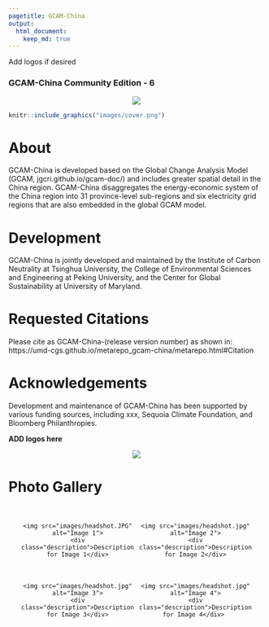 ```yaml
---
pagetitle: GCAM-China
output:
  html_document:
    keep_md: true
---
```



<div class="header_logo">
Add logos if desired
</div>

<!-------------------------->
<!-------------------------->
### **GCAM-China Community Edition - 6**
<!-------------------------->
<!-------------------------->
<p align="center"> <img src="images/divider.png"></p>

<a href = "metarepo.html">
```r
knitr::include_graphics("images/cover.png")
```
</a>

# About

GCAM-China is developed based on the Global Change Analysis Model (GCAM, jgcri.github.io/gcam-doc/) and includes greater spatial detail in the China region. GCAM-China disaggregates the energy-economic system of the China region into 31 province-level sub-regions and six electricity grid regions that are also embedded in the global GCAM model. 


# Development

GCAM-China is jointly developed and maintained by the Institute of Carbon Neutrality at Tsinghua University, the College of Environmental Sciences and Engineering at Peking University, and the Center for Global Sustainability at University of Maryland.


<!-- **Developers**: Yang Liu (affiliation), Yang Ou (affiliation), Andy Miller (affiliation), Jay Fuhrman (affiliation) -->

# Requested Citations

Please cite as GCAM-China-(release version number) as shown in: https://umd-cgs.github.io/metarepo_gcam-china/metarepo.html#Citation 

# Acknowledgements

Development and maintenance of GCAM-China has been supported by various funding sources, including xxx, Sequoia Climate Foundation, and Bloomberg Philanthropies.


**ADD logos here**
<p align="center"> <img src="images/divider.png"></p>

<style>
  .photo-gallery {
    display: flex;
    flex-wrap: wrap;
    justify-content: space-between;
    padding: 20px;
  }
  
  .photo {
    flex: 1 0 20%;
    margin-bottom: 20px;
    text-align: center;
  }
  
  .photo img {
    max-width: 100%;
    height: auto;
  }
  
  .description {
    margin-top: 10px;
    font-style: italic;
  }
</style>
# Photo Gallery

<div class="photo-gallery">
  <div class="photo">
    <img src="images/headshot.JPG" alt="Image 1">
    <div class="description">Description for Image 1</div>
  </div>

  <div class="photo">
    <img src="images/headshot.jpg" alt="Image 2">
    <div class="description">Description for Image 2</div>
  </div>

  <div class="photo">
    <img src="images/headshot.jpg" alt="Image 3">
    <div class="description">Description for Image 3</div>
  </div>

  <div class="photo">
    <img src="images/headshot.jpg" alt="Image 4">
    <div class="description">Description for Image 4</div> 
  </div>
</div>
